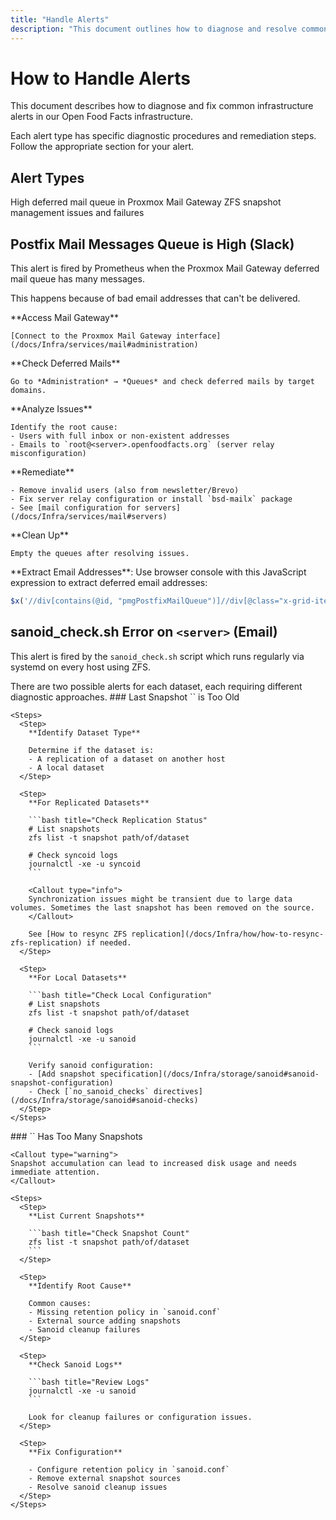 ```yaml
---
title: "Handle Alerts"
description: "This document outlines how to diagnose and resolve common infrastructure alerts. It covers issues like high Postfix mail queues, outdated ZFS snapshots, and excessive snapshots, providing steps for troubleshooting and remediation."
---
```



# How to Handle Alerts

This document describes how to diagnose and fix common infrastructure alerts in our Open Food Facts infrastructure.

<Callout type="info">
Each alert type has specific diagnostic procedures and remediation steps. Follow the appropriate section for your alert.
</Callout>

## Alert Types

<Cards>
  <Card title="Postfix Mail Queue" href="#postfix-mail-messages-queue-is-high-slack">
    High deferred mail queue in Proxmox Mail Gateway
  </Card>
  <Card title="Sanoid Errors" href="#sanoid_check-sh-error-on-server-email">
    ZFS snapshot management issues and failures
  </Card>
</Cards>

## Postfix Mail Messages Queue is High (Slack)

<Callout type="warning">
This alert is fired by Prometheus when the Proxmox Mail Gateway deferred mail queue has many messages.
</Callout>

This happens because of bad email addresses that can't be delivered.

<Steps>
  <Step>
    **Access Mail Gateway**
    
    [Connect to the Proxmox Mail Gateway interface](/docs/Infra/services/mail#administration)
  </Step>
  
  <Step>
    **Check Deferred Mails**
    
    Go to *Administration* → *Queues* and check deferred mails by target domains.
  </Step>
  
  <Step>
    **Analyze Issues**
    
    Identify the root cause:
    - Users with full inbox or non-existent addresses
    - Emails to `root@<server>.openfoodfacts.org` (server relay misconfiguration)
  </Step>
  
  <Step>
    **Remediate**
    
    - Remove invalid users (also from newsletter/Brevo)
    - Fix server relay configuration or install `bsd-mailx` package
    - See [mail configuration for servers](/docs/Infra/services/mail#servers)
  </Step>
  
  <Step>
    **Clean Up**
    
    Empty the queues after resolving issues.
  </Step>
</Steps>

<Callout type="info">
**Extract Email Addresses**: Use browser console with this JavaScript expression to extract deferred email addresses:

```javascript title="Email Extraction Script"
$x('//div[contains(@id, "pmgPostfixMailQueue")]//div[@class="x-grid-item-container"]//table//td[4]//text()').map(x => x.nodeValue).join("\n")
```
</Callout>

## sanoid_check.sh Error on `<server>` (Email)

This alert is fired by the `sanoid_check.sh` script which runs regularly via systemd on every host using ZFS.

<Callout type="info">
There are two possible alerts for each dataset, each requiring different diagnostic approaches.
</Callout>

<Tabs>
  <Tab value="old-snapshot" label="Old Snapshot">
    ### Last Snapshot `<dataset>` is Too Old

    <Steps>
      <Step>
        **Identify Dataset Type**
        
        Determine if the dataset is:
        - A replication of a dataset on another host
        - A local dataset
      </Step>
      
      <Step>
        **For Replicated Datasets**
        
        ```bash title="Check Replication Status"
        # List snapshots
        zfs list -t snapshot path/of/dataset
        
        # Check syncoid logs
        journalctl -xe -u syncoid
        ```
        
        <Callout type="info">
        Synchronization issues might be transient due to large data volumes. Sometimes the last snapshot has been removed on the source.
        </Callout>
        
        See [How to resync ZFS replication](/docs/Infra/how/how-to-resync-zfs-replication) if needed.
      </Step>
      
      <Step>
        **For Local Datasets**
        
        ```bash title="Check Local Configuration"
        # List snapshots
        zfs list -t snapshot path/of/dataset
        
        # Check sanoid logs
        journalctl -xe -u sanoid
        ```
        
        Verify sanoid configuration:
        - [Add snapshot specification](/docs/Infra/storage/sanoid#sanoid-snapshot-configuration)
        - Check [`no_sanoid_checks` directives](/docs/Infra/storage/sanoid#sanoid-checks)
      </Step>
    </Steps>
  </Tab>
  
  <Tab value="too-many" label="Too Many Snapshots">
    ### `<dataset>` Has Too Many Snapshots

    <Callout type="warning">
    Snapshot accumulation can lead to increased disk usage and needs immediate attention.
    </Callout>

    <Steps>
      <Step>
        **List Current Snapshots**
        
        ```bash title="Check Snapshot Count"
        zfs list -t snapshot path/of/dataset
        ```
      </Step>
      
      <Step>
        **Identify Root Cause**
        
        Common causes:
        - Missing retention policy in `sanoid.conf`
        - External source adding snapshots
        - Sanoid cleanup failures
      </Step>
      
      <Step>
        **Check Sanoid Logs**
        
        ```bash title="Review Logs"
        journalctl -xe -u sanoid
        ```
        
        Look for cleanup failures or configuration issues.
      </Step>
      
      <Step>
        **Fix Configuration**
        
        - Configure retention policy in `sanoid.conf`
        - Remove external snapshot sources
        - Resolve sanoid cleanup issues
      </Step>
    </Steps>
  </Tab>
</Tabs>